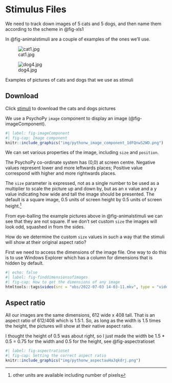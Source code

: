 # Stimulus Files

We need to track down images of 5 cats and 5 dogs, and then name them according to the scheme in @fig-xls1

In @fig-animalstimuli are a couple of examples of the ones we'll use.

::: {#fig-animalstimuli layout-ncol=2}

![cat1.jpg](img/stimuli/cat1.jpg){#fig-cat1}

![dog4.jpg](img/stimuli/dog4.jpg){#fig-dog4}

Examples of pictures of cats and dogs that we use as stimuli
:::


:::{.callout-note}
## Download
Click [stimuli](img/stimuli.zip) to download the cats and dogs pictures
:::

We use a PsychoPy `image` component to display an image (@fig-imageComponent).

```r
#| label: fig-imageComponent
#| fig-cap: Image component
knitr::include_graphics("img/pythonw_image_component_1dFQnwS2WD.png")
```

We can set various properties of the image, including `size` and `position`.

The PsychoPy co-ordinate system has (0,0) at screen centre. Negative values represent lower and more leftwards places; Positive value correspond with higher and more rightwards places.

The `size` parameter is expressed, not as a single number to be used as a multiplier to scale the picture up and down by, but as an x value and a y value indicating how wide and tall the image should be presented. The default is a square image, 0.5 units of screen height by 0.5 units of screen height.^[other units are available including number of pixels]

From eye-balling the example pictures above in @fig-animalstimuli we can see that they are not square. If we don't set custom `size` the images will look odd, squashed in from the sides.

How do we determine the custom `size` values in such a way that the stimuli will show at their original aspect ratio?

First we need to access the dimensions of the image file. One way to do this is to use Windows Explorer which has a column for dimensions that is hidden by default.

```r
#| echo: false
#| label: fig-finddimensionsofimages
#| fig-cap: How to get the dimensions of any image
htmltools::tags$video(src = "obs/2022-07-03 14-03-11.mkv", type = "video/mp4", width="100%",  controls=1, muted=1)
```


## Aspect ratio

All our images are the same dimensions, 612 wide x 408 tall.
That is an aspect ratio of 612/408 which is 1.5:1. So, as long as the width is 1.5 times the height, the pictures will show at their native aspect ratio.

I thought the height of 0.5 was about right, so I just made the width be 1.5 * 0.5 = 0.75 for the width and 0.5 for the height, see @fig-aspectratioset

```r
#| label: fig-aspectratioset
#| fig-cap: Setting the correct aspect ratio
knitr::include_graphics("img/pythonw_aspectauHaJqkdrj.png")
```
